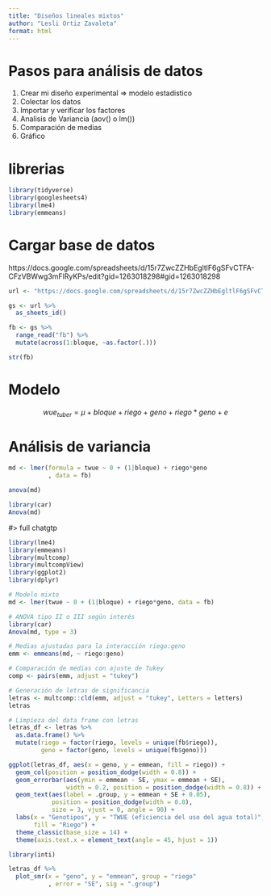 ```yaml
---
title: "Diseños lineales mixtos"
author: "Lesli Ortiz Zavaleta"
format: html
---
```

# Pasos para análisis de datos

1. Crear mi diseño experimental => modelo estadistico
2. Colectar los datos
3. Importar y verificar los factores
4. Analisis de Variancia (aov() o lm())
5. Comparación de medias
6. Gráfico

# librerias

```r
library(tidyverse)
library(googlesheets4)
library(lme4)
library(emmeans)
```

# Cargar base de datos

https://docs.google.com/spreadsheets/d/15r7ZwcZZHbEgltlF6gSFvCTFA-CFzVBWwg3mFlRyKPs/edit?gid=1263018298#gid=1263018298

```r
url <- "https://docs.google.com/spreadsheets/d/15r7ZwcZZHbEgltlF6gSFvCTFA-CFzVBWwg3mFlRyKPs/edit?gid=1263018298#gid=1263018298"

gs <- url %>% 
  as_sheets_id()

fb <- gs %>% 
  range_read("fb") %>% 
  mutate(across(1:bloque, ~as.factor(.)))

str(fb)
```

# Modelo

$$  wue_{tuber} = \mu + bloque + riego + geno + riego*geno + e  $$

# Análisis de variancia

```r
md <- lmer(formula = twue ~ 0 + (1|bloque) + riego*geno
           , data = fb)

anova(md)

library(car)
Anova(md)

```

#> full chatgtp

```r
library(lme4)
library(emmeans)
library(multcomp)
library(multcompView)
library(ggplot2)
library(dplyr)

# Modelo mixto
md <- lmer(twue ~ 0 + (1|bloque) + riego*geno, data = fb)

# ANOVA tipo II o III según interés
library(car)
Anova(md, type = 3)
```

```r
# Medias ajustadas para la interacción riego:geno
emm <- emmeans(md, ~ riego:geno)

# Comparación de medias con ajuste de Tukey
comp <- pairs(emm, adjust = "tukey")

# Generación de letras de significancia
letras <- multcomp::cld(emm, adjust = "tukey", Letters = letters)
letras

```

```r
# Limpieza del data frame con letras
letras_df <- letras %>%
  as.data.frame() %>%
  mutate(riego = factor(riego, levels = unique(fb$riego)),
         geno = factor(geno, levels = unique(fb$geno)))

```

```r
ggplot(letras_df, aes(x = geno, y = emmean, fill = riego)) +
  geom_col(position = position_dodge(width = 0.8)) +
  geom_errorbar(aes(ymin = emmean - SE, ymax = emmean + SE),
                width = 0.2, position = position_dodge(width = 0.8)) +
  geom_text(aes(label = .group, y = emmean + SE + 0.05),
            position = position_dodge(width = 0.8),
            size = 3, vjust = 0, angle = 90) +
  labs(x = "Genotipos", y = "TWUE (eficiencia del uso del agua total)",
       fill = "Riego") +
  theme_classic(base_size = 14) +
  theme(axis.text.x = element_text(angle = 45, hjust = 1))
```

```r
library(inti)

letras_df %>% 
  plot_smr(x = "geno", y = "emmean", group = "riego"
           , error = "SE", sig = ".group")

```

